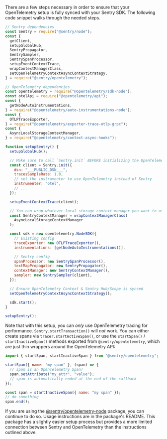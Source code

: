There are a few steps necessary in order to ensure that your OpenTelemetry setup is fully synced with your Sentry SDK. The following code snippet walks through the needed steps.


```javascript
// Sentry dependencies
const Sentry = require("@sentry/node");
const {
  getClient,
  setupGlobalHub,
  SentryPropagator,
  SentrySampler,
  SentrySpanProcessor,
  setupEventContextTrace,
  wrapContextManagerClass,
  setOpenTelemetryContextAsyncContextStrategy,
} = require("@sentry/opentelemetry");

// OpenTelemetry dependencies
const opentelemetry = require("@opentelemetry/sdk-node");
const otelApi = require("@opentelemetry/api");
const {
  getNodeAutoInstrumentations,
} = require("@opentelemetry/auto-instrumentations-node");
const {
  OTLPTraceExporter,
} = require("@opentelemetry/exporter-trace-otlp-grpc");
const {
  AsyncLocalStorageContextManager,
} = require("@opentelemetry/context-async-hooks");

function setupSentry() {
  setupGlobalHub();

  // Make sure to call `Sentry.init` BEFORE initializing the OpenTelemetry SDK
  const client = Sentry.init({
    dsn: "___PUBLIC_DSN___",
    tracesSampleRate: 1.0,
    // set the instrumenter to use OpenTelemetry instead of Sentry
    instrumenter: "otel",
    // ...
  });

  setupEventContextTrace(client);

  // You can wrap whatever local storage context manager you want to use
  const SentryContextManager = wrapContextManagerClass(
    AsyncLocalStorageContextManager
  );

  const sdk = new opentelemetry.NodeSDK({
    // Existing config
    traceExporter: new OTLPTraceExporter(),
    instrumentations: [getNodeAutoInstrumentations()],

    // Sentry config
    spanProcessor: new SentrySpanProcessor(),
    textMapPropagator: new SentryPropagator(),
    contextManager: new SentryContextManager(),
    sampler: new SentrySampler(client),
  });

  // Ensure OpenTelemetry Context & Sentry Hub/Scope is synced
  setOpenTelemetryContextAsyncContextStrategy();

  sdk.start();
}

setupSentry();
```

Note that with this setup, you can _only_ use OpenTelemetry tracing for performance. `Sentry.startTransaction()` will _not_ work.
You can either create spans via `tracer.startActiveSpan()`,
or use the `startSpan()` / `startInactiveSpan()` methods exported from `@sentry/opentelemetry`,
which are just thin wrappers around the OpenTelemetry API:

```javascript
import { startSpan, startInactiveSpan } from "@sentry/opentelemetry";

startSpan({ name: "my span" }, (span) => {
  // span is an OpenTelemetry Span!
  span.setAttribute("my_attr", "value");
  // span is automatically ended at the end of the callback
});

const span = startInactiveSpan({ name: "my span" });
// do something
span.end();
```

<Note>

If you are using the [@sentry/opentelemetry-node](https://www.npmjs.com/package/@sentry/opentelemetry-node) package, you can continue to do so. Usage instructions are in the
package's README. This package has a slightly easier setup process but
provides a more limited connection between Sentry and OpenTelemetry than the
instructions outlined above.

</Note>
